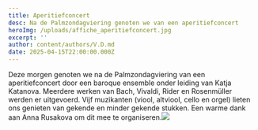 ```yaml
---
title: Aperitiefconcert
desc: Na de Palmzondagviering genoten we van een aperitiefconcert
heroImg: /uploads/affiche_aperitiefconcert.jpg
excerpt: ''
author: content/authors/V.D.md
date: 2025-04-15T22:00:00.000Z
---
```


Deze morgen genoten we na de Palmzondagviering van een aperitiefconcert door een baroque ensemble onder leiding van Katja Katanova. Meerdere werken van Bach, Vivaldi, Rider en Rosenmüller werden er uitgevoerd. Vijf muzikanten (viool, altviool, cello en orgel) lieten ons genieten van gekende en minder gekende stukken. Een warme dank aan Anna Rusakova om dit mee te organiseren.![](/uploads/foto_aperitiefconcert.jpg)
